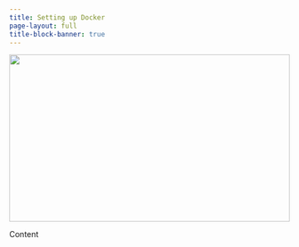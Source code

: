 ```yaml
---
title: Setting up Docker
page-layout: full
title-block-banner: true
---
```


![](docker_ian-taylor-jOqJbvo1P9g-unsplash.jpg){style="height: 300px; width: 100%; object-fit: cover; object-position: center;"}


Content

